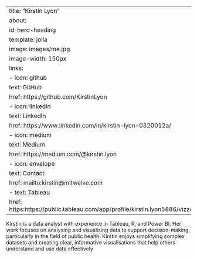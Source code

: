 
---
title: "Kirstin Lyon"
about:
  id: hero-heading
  template: jolla
  image: images/me.jpg
  image-width: 150px
  links:
    - icon: github
      text: GitHub
      href: https://github.com/KirstinLyon
    - icon: linkedin
      text: LinkedIn
      href: https://www.linkedin.com/in/kirstin-lyon-0320012a/
    - icon: medium
      text: Medium
      href: https://medium.com/@kirstin.lyon
    - icon: envelope
      text: Contact
      href: mailto:kirstin@mltwelve.com
    - text: Tableau
      href: https:https://public.tableau.com/app/profile/kirstin.lyon5886/vizzes
---



Kirstin is a data analyst with experience in Tableau, R, and Power BI. Her work focuses on analysing and visualising data to support decision-making, particularly in the field of public health. Kirstin enjoys simplifying complex datasets and creating clear, informative visualisations that help others understand and use data effectively


